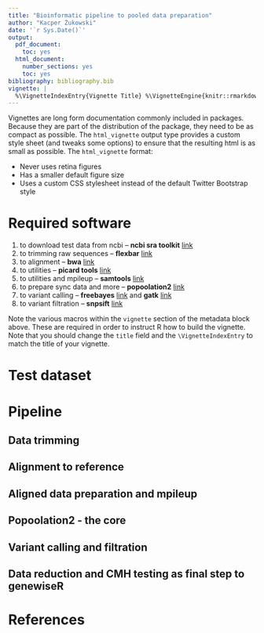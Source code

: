 ```yaml
---
title: "Bioinformatic pipeline to pooled data preparation"
author: "Kacper Żukowski"
date: '`r Sys.Date()`'
output:
  pdf_document:
    toc: yes
  html_document:
    number_sections: yes
    toc: yes
bibliography: bibliography.bib
vignette: |
  %\VignetteIndexEntry{Vignette Title} %\VignetteEngine{knitr::rmarkdown} %\VignetteEncoding{UTF-8}
---
```


Vignettes are long form documentation commonly included in packages. Because they are part of the distribution of the package, they need to be as compact as possible. The `html_vignette` output type provides a custom style sheet (and tweaks some options) to ensure that the resulting html is as small as possible. The `html_vignette` format:

- Never uses retina figures
- Has a smaller default figure size
- Uses a custom CSS stylesheet instead of the default Twitter Bootstrap style

# Required software

1. to download test data from ncbi -- **ncbi sra toolkit** [link](http://www.ncbi.nlm.nih.gov/Traces/sra/sra.cgi?view=software)  
2. to trimming raw sequences -- **flexbar** [link](https://github.com/seqan/flexbar/wiki)  
3. to alignment -- **bwa** [link](http://bio-bwa.sourceforge.net)  
4. to utilities -- **picard tools** [link](http://broadinstitute.github.io/picard/)  
5. to utilities and mpileup -- **samtools** [link](http://www.htslib.org)  
6. to prepare sync data and more -- **popoolation2** [link](http://sourceforge.net/p/popoolation2/wiki/Main/)  
7. to variant calling -- **freebayes** [link](https://github.com/ekg/freebayes) and **gatk** [link](https://www.broadinstitute.org/gatk/)  
8. to variant filtration -- **snpsift** [link](http://snpeff.sourceforge.net/SnpSift.html)  

Note the various macros within the `vignette` section of the metadata block above. These are required in order to instruct R how to build the vignette. Note that you should change the `title` field and the `\VignetteIndexEntry` to match the title of your vignette.

# Test dataset

# Pipeline

## Data trimming


## Alignment to reference


## Aligned data preparation and mpileup


## Popoolation2 - the core


## Variant calling and filtration


## Data reduction and CMH testing as final step to genewiseR


# References


